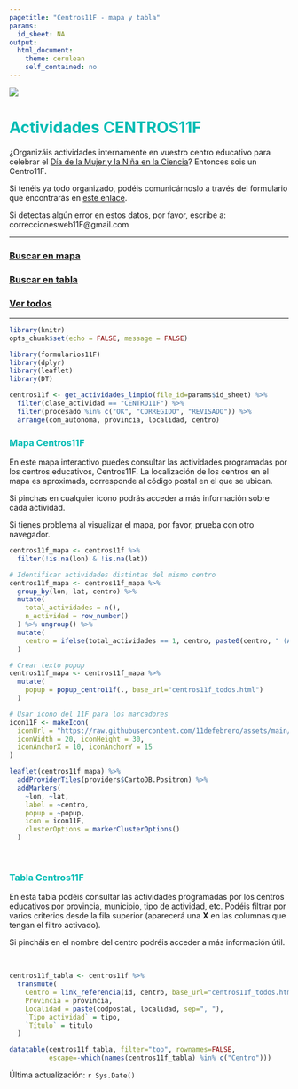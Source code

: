 ---
pagetitle: "Centros11F - mapa y tabla"
params:
  id_sheet: NA
output: 
  html_document:
    theme: cerulean
    self_contained: no
---


![](https://raw.githubusercontent.com/11defebrero/assets/main/images/banner11F.png)


<style type="text/css">

h1 {
  color: #00BCB4;
}
h2 {
  color: #00BCB4;
}
h3 {
  color: #00BCB4;
}
h4 {
  color: #00BCB4;
}
h5 {
  color: #00BCB4;
}
li {
  color: #00BCB4;
}
</style>



# Actividades CENTROS11F 


¿Organizáis actividades internamente en vuestro centro educativo para celebrar el [Día de la Mujer y la Niña en la Ciencia](https://11defebrero.org/)? Entonces sois un Centro11F.

Si tenéis ya todo organizado, podéis comunicárnoslo a través del formulario que encontrarás en [este enlace](https://11defebrero.org/centros-educativos/).

Si detectas algún error en estos datos, por favor, escribe a: correccionesweb11F@gmail.com


-------------

### [Buscar en mapa](#mapa-centros11f)

### [Buscar en tabla](#tabla-centros11f)

### [Ver todos](centros11f_todos.html#detalles){target="_blank"}


-------------



```{r include=FALSE}
library(knitr)
opts_chunk$set(echo = FALSE, message = FALSE)
```

```{r}
library(formularios11F)
library(dplyr)
library(leaflet)
library(DT)
```

```{r}

centros11f <- get_actividades_limpio(file_id=params$id_sheet) %>% 
  filter(clase_actividad == "CENTRO11F") %>% 
  filter(procesado %in% c("OK", "CORREGIDO", "REVISADO")) %>% 
  arrange(com_autonoma, provincia, localidad, centro)

```



### Mapa Centros11F

En este mapa interactivo puedes consultar las actividades programadas por los centros educativos, Centros11F. La localización de los centros en el mapa es aproximada, corresponde al código postal en el que se ubican.

Si pinchas en cualquier icono podrás acceder a más información sobre cada actividad. 

Si tienes problema al visualizar el mapa, por favor, prueba con otro navegador.

```{r}

centros11f_mapa <- centros11f %>%
  filter(!is.na(lon) & !is.na(lat))

# Identificar actividades distintas del mismo centro
centros11f_mapa <- centros11f_mapa %>% 
  group_by(lon, lat, centro) %>% 
  mutate(
    total_actividades = n(),
    n_actividad = row_number()
  ) %>% ungroup() %>% 
  mutate(
    centro = ifelse(total_actividades == 1, centro, paste0(centro, " (Actividad ", n_actividad, ")"))
  )

# Crear texto popup
centros11f_mapa <- centros11f_mapa %>% 
  mutate(
    popup = popup_centro11f(., base_url="centros11f_todos.html")
  )

```

```{r mapa, out.width='100%', eval=TRUE}

# Usar icono del 11F para los marcadores
icon11F <- makeIcon(
  iconUrl = "https://raw.githubusercontent.com/11defebrero/assets/main/images/chincheta_gris.png",
  iconWidth = 20, iconHeight = 30,
  iconAnchorX = 10, iconAnchorY = 15
)

leaflet(centros11f_mapa) %>%
  addProviderTiles(providers$CartoDB.Positron) %>% 
  addMarkers(
    ~lon, ~lat, 
    label = ~centro, 
    popup = ~popup, 
    icon = icon11F,  
    clusterOptions = markerClusterOptions()
  )

```

<br/>


### Tabla Centros11F

En esta tabla podéis consultar las actividades programadas por los centros educativos por provincia, municipio, tipo de actividad, etc. Podéis filtrar por varios criterios desde la fila superior (aparecerá una **X** en las columnas que tengan el filtro activado). 

Si pincháis en el nombre del centro podréis acceder a más información útil. 

<br/>

```{r}

centros11f_tabla <- centros11f %>% 
  transmute(
    Centro = link_referencia(id, centro, base_url="centros11f_todos.html"),
    Provincia = provincia,
    Localidad = paste(codpostal, localidad, sep=", "),
    `Tipo actividad` = tipo,
    `Título` = titulo
  )

```

```{r tabla}

datatable(centros11f_tabla, filter="top", rownames=FALSE, 
          escape=-which(names(centros11f_tabla) %in% c("Centro")))

```


Última actualización: `r Sys.Date()`


